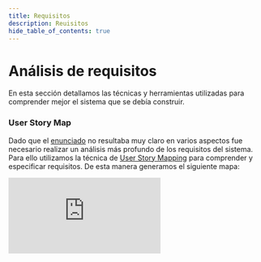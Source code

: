 ```yaml
---
title: Requisitos
description: Reuisitos
hide_table_of_contents: true
---
```


# Análisis de requisitos

En esta sección detallamos las técnicas y herramientas utilizadas para comprender mejor el sistema que se debía construir.

### User Story Map

Dado que el [enunciado](https://taller-de-programacion-2.github.io/2020-10-04-trabajo-practico/) no resultaba muy claro en varios aspectos fue necesario realizar un análisis más profundo de los requisitos del sistema. Para ello utilizamos la técnica de [User Story Mapping](https://www.scrum.org/resources/blog/como-hacer-un-user-story-mapping) para comprender y especificar requisitos. De esta manera generamos el siguiente mapa:

<iframe src="https://adoptame.storiesonboard.com/m/dP3lBB9Tsk6c55ZngfF-Iw" frameBorder="0" allowFullScreen
        style={{width: '100%', height: '700px'}}/>

Este nos permitió visualizar gráficamente las historias de usuario a completar facilitando su comprensión y relación entre ellas. A partir de este construimos un gráfico para ver las dependencias entre módulos:

<img alt="Dependencias" src={baseUrl('img/analisis/Dependencias.png')} style={{margin: '15px auto', display: 'flex'}}/>

Este último resulto particularmente útil a la hora de priorizar las historias a desarrollar con el objetivo de minimizar las dependencias entre historias dentro de una iteración.


### Prototipado

Para validar rápidamente lo que se iba a construir durante las iteraciones realizamos prototipos de las distintas funcionalidades del sistema. Para ello inicialmente escogimos la herramienta [Balsamiq](https://balsamiq.com/) y luego utilizamos [Figma](https://www.figma.com/) las cuales nos permitieron colaborar en la construcción de los prototipos de forma online.

Algunos prototipos en Balsamiq:

<img alt="Prototipo home" src="https://share.balsamiq.com/g/exVDCkkz9kkiejT6bKssvM.png" style={{margin: '15px auto', display: 'flex'}}/>

Esto resultó particularmente útil a la hora de validar las partes más complejas del sistema, donde un error en la comprensión del problema podría llegar a resultar bastante costoso:

<img alt="Prototipo reservas" src="https://share.balsamiq.com/g/pLZX9EwJCEKCAxcvGqjR1C.png" style={{margin: '15px auto', display: 'flex'}}/>

Algunos prototipos en Figma:

<img alt="Prototipo lista reservas" src={baseUrl('img/analisis/prototipo_lista_reservas.png')} style={{margin: '15px auto', display: 'flex'}}/>
<img alt="Prototipo lista reservas" src={baseUrl('img/analisis/prototipo_calificar.png')} style={{margin: '15px auto', display: 'flex'}}/>

Los otros prototipos pueden consultarse en el [proyecto Balsamiq](https://drive.google.com/file/d/1O-LUuy7DgqDc9DJCaq1L3u9cbBKi0PsV/view?usp=sharing) o en el [proyecto Figma](https://www.figma.com/file/4N4LYOk113yWzLpYpiSYc4/BookBnB?node-id=108%3A228).
